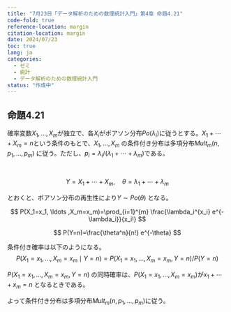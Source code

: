 ```yaml
---
title: "7月23日「データ解析のための数理統計入門」第4章 命題4.21"
code-fold: true
reference-location: margin
citation-location: margin
date: 2024/07/23
toc: true
lang: ja
categories:
  - ゼミ
  - 統計
  - データ解析のための数理統計入門
status: "作成中"
---
```


::: {#prp-line}

## 命題4.21

確率変数$X_1,\ldots,X_m$が独立で、各$X_i$がポアソン分布$Po(\lambda_i)$に従うとする。$X_1+\cdots+X_m=n$という条件のもとで、$X_1,\ldots,X_m$ の条件付き分布は多項分布$Mult_m(n,p_1,\ldots,p_m)$ に従う。ただし、$p_i=\lambda_i/(\lambda_1+\cdots+\lambda_m)$である。

:::

<br/>


::: {.proof}

$$
Y=X_1+\cdots+X_m,\quad \theta = \lambda_1+\cdots+\lambda_m
$$

とおくと、ポアソン分布の再生性により$Y \sim Po(\theta)$ となる。

$$
P(X_1=x_1, \ldots ,X_m=x_m)=\prod_{i=1}^{m} \frac{\lambda_i^{x_i} e^{-\lambda_i}}{x_i!}
$$

$$
P(Y=n)=\frac{\theta^n}{n!} e^{-\theta}
$$

条件付き確率は以下のようになる。
$$
P(X_1 = x_1, \ldots, X_m = x_m \mid Y = n) =P(X_1 = x_1, \ldots, X_m = x_m , Y = n)/ P(Y =n)
$$

$P(X_1 = x_1, \ldots, X_m = x_m , Y = n)$ の同時確率は、$P(X_1=x_1, \ldots ,X_m=x_m)$が$x_1 + \cdots + x_m =n$ となるときである。

\begin{align}
P(X_1 = x_1, \ldots, X_m = x_m \mid Y = n)&= \frac{\prod_{i=1}^{m} \frac{\lambda_i^{x_i} e^{-\lambda_i}}{x_i!}}{\frac{\theta^n e^{-\theta}}{n!}}  \\
&= \frac{n!}{x_1!x_2! \cdots x_m!} \frac{e^{-\lambda_1}e^{-\lambda_2} \cdots e^{-\lambda_m}}{e^{-\theta}} \frac{\prod_{i=1}^{m}\lambda_i^{x_i}}{\theta^n} \\
&= \frac{n!}{x_1!x_2! \cdots x_m!} \frac{e^{-(\lambda_1 + \cdots + \lambda_m)}}{e^{-(\lambda_1 + \cdots + \lambda_m)}} \frac{\prod_{i=1}^{m}(p_i \theta)^{x_i}}{\theta^n} \\
&= \frac{n!}{x_1!x_2! \cdots x_m!}  \frac{\theta^{x_1}\theta^{x_2} \cdots \theta^{x_m}}{\theta^n}p^{x_1}p^{x_2} \cdots p^{x_m}\\
&= \frac{n!}{x_1!x_2! \cdots x_m!}  p^{x_1}p^{x_2} \cdots p^{x_m}
\end{align}

よって条件付き分布は多項分布$Mult_m(n,p_1,\ldots,p_m)$に従う。
:::